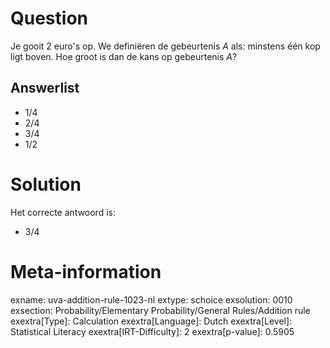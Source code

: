 Question
========

Je gooit 2 euro\'s op. We definiëren de gebeurtenis *A* als: minstens
één kop ligt boven. Hoe groot is dan de kans op gebeurtenis *A*?


Answerlist
----------

* 1/4
* 2/4
* 3/4
* 1/2

Solution
========

Het correcte antwoord is: 

* 3/4

Meta-information
================
exname: uva-addition-rule-1023-nl
extype: schoice
exsolution: 0010
exsection: Probability/Elementary Probability/General Rules/Addition rule
exextra[Type]: Calculation
exextra[Language]: Dutch
exextra[Level]: Statistical Literacy
exextra[IRT-Difficulty]: 2
exextra[p-value]: 0.5905
